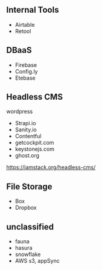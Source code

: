 ## Internal Tools

- Airtable
- Retool

## DBaaS

- Firebase
- Config.ly
- Etebase

## Headless CMS

wordpress

- Strapi.io
- Sanity.io
- Contentful
- getcockpit.com
- keystonejs.com
- ghost.org

https://jamstack.org/headless-cms/

## File Storage

- Box
- Dropbox

## unclassified

- fauna
- hasura
- snowflake
- AWS s3, appSync
